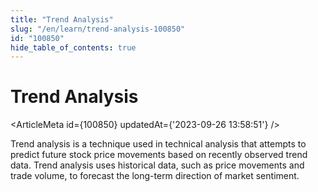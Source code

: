 ```yaml
---
title: "Trend Analysis"
slug: "/en/learn/trend-analysis-100850"
id: "100850"
hide_table_of_contents: true
---
```



# Trend Analysis

<ArticleMeta id={100850} updatedAt={'2023-09-26 13:58:51'} />
<div className='border-solid border-b border-t-0 my-4 border-[var(--ifm-color-gray-300)]' />

Trend analysis is a technique used in technical analysis that attempts to predict future stock price movements based on recently observed trend data. Trend analysis uses historical data, such as price movements and trade volume, to forecast the long-term direction of market sentiment.
